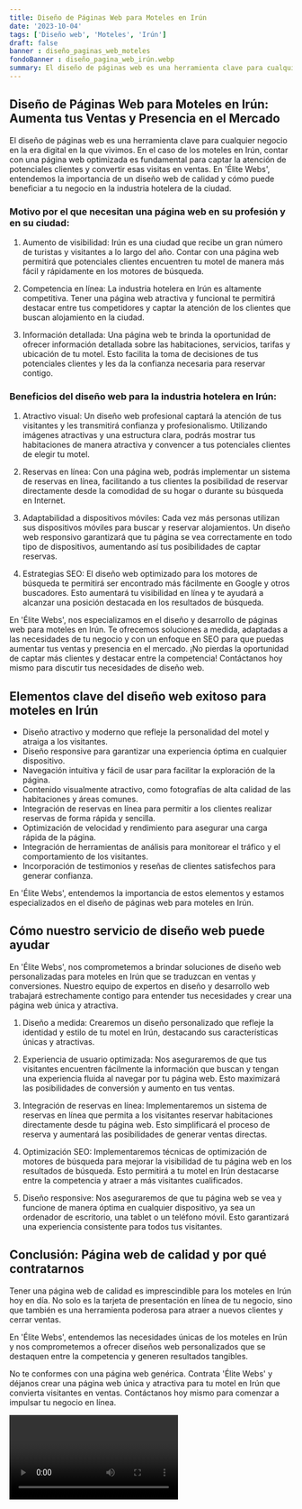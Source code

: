 ```yaml
---
title: Diseño de Páginas Web para Moteles en Irún
date: '2023-10-04'
tags: ['Diseño web', 'Moteles', 'Irún']
draft: false
banner : diseño_paginas_web_moteles
fondoBanner : diseño_pagina_web_irún.webp
summary: El diseño de páginas web es una herramienta clave para cualquier negocio en la era digital en la que vivimos. En el caso de los moteles en Irún, contar con una página web optimizada es fundamental para captar la atención de potenciales clientes y convertir esas visitas en ventas. En 'Élite Webs', entendemos la importancia de un diseño web de calidad y cómo puede beneficiar a tu negocio en la industria hotelera de la ciudad.
---
```


## Diseño de Páginas Web para Moteles en Irún: Aumenta tus Ventas y Presencia en el Mercado

El diseño de páginas web es una herramienta clave para cualquier negocio en la era digital en la que vivimos. En el caso de los moteles en Irún, contar con una página web optimizada es fundamental para captar la atención de potenciales clientes y convertir esas visitas en ventas. En 'Élite Webs', entendemos la importancia de un diseño web de calidad y cómo puede beneficiar a tu negocio en la industria hotelera de la ciudad.

### Motivo por el que necesitan una página web en su profesión y en su ciudad:

1. Aumento de visibilidad: Irún es una ciudad que recibe un gran número de turistas y visitantes a lo largo del año. Contar con una página web permitirá que potenciales clientes encuentren tu motel de manera más fácil y rápidamente en los motores de búsqueda.

2. Competencia en línea: La industria hotelera en Irún es altamente competitiva. Tener una página web atractiva y funcional te permitirá destacar entre tus competidores y captar la atención de los clientes que buscan alojamiento en la ciudad.

3. Información detallada: Una página web te brinda la oportunidad de ofrecer información detallada sobre las habitaciones, servicios, tarifas y ubicación de tu motel. Esto facilita la toma de decisiones de tus potenciales clientes y les da la confianza necesaria para reservar contigo.

### Beneficios del diseño web para la industria hotelera en Irún:

1. Atractivo visual: Un diseño web profesional captará la atención de tus visitantes y les transmitirá confianza y profesionalismo. Utilizando imágenes atractivas y una estructura clara, podrás mostrar tus habitaciones de manera atractiva y convencer a tus potenciales clientes de elegir tu motel.

2. Reservas en línea: Con una página web, podrás implementar un sistema de reservas en línea, facilitando a tus clientes la posibilidad de reservar directamente desde la comodidad de su hogar o durante su búsqueda en Internet.

3. Adaptabilidad a dispositivos móviles: Cada vez más personas utilizan sus dispositivos móviles para buscar y reservar alojamientos. Un diseño web responsivo garantizará que tu página se vea correctamente en todo tipo de dispositivos, aumentando así tus posibilidades de captar reservas.

4. Estrategias SEO: El diseño web optimizado para los motores de búsqueda te permitirá ser encontrado más fácilmente en Google y otros buscadores. Esto aumentará tu visibilidad en línea y te ayudará a alcanzar una posición destacada en los resultados de búsqueda.

En 'Élite Webs', nos especializamos en el diseño y desarrollo de páginas web para moteles en Irún. Te ofrecemos soluciones a medida, adaptadas a las necesidades de tu negocio y con un enfoque en SEO para que puedas aumentar tus ventas y presencia en el mercado. ¡No pierdas la oportunidad de captar más clientes y destacar entre la competencia! Contáctanos hoy mismo para discutir tus necesidades de diseño web.

<GifSeo />

<Cta />

## Elementos clave del diseño web exitoso para moteles en Irún

- Diseño atractivo y moderno que refleje la personalidad del motel y atraiga a los visitantes.
- Diseño responsive para garantizar una experiencia óptima en cualquier dispositivo.
- Navegación intuitiva y fácil de usar para facilitar la exploración de la página.
- Contenido visualmente atractivo, como fotografías de alta calidad de las habitaciones y áreas comunes.
- Integración de reservas en línea para permitir a los clientes realizar reservas de forma rápida y sencilla.
- Optimización de velocidad y rendimiento para asegurar una carga rápida de la página.
- Integración de herramientas de análisis para monitorear el tráfico y el comportamiento de los visitantes.
- Incorporación de testimonios y reseñas de clientes satisfechos para generar confianza.

En 'Élite Webs', entendemos la importancia de estos elementos y estamos especializados en el diseño de páginas web para moteles en Irún.

## Cómo nuestro servicio de diseño web puede ayudar

En 'Élite Webs', nos comprometemos a brindar soluciones de diseño web personalizadas para moteles en Irún que se traduzcan en ventas y conversiones. Nuestro equipo de expertos en diseño y desarrollo web trabajará estrechamente contigo para entender tus necesidades y crear una página web única y atractiva.

1. Diseño a medida: Crearemos un diseño personalizado que refleje la identidad y estilo de tu motel en Irún, destacando sus características únicas y atractivas.

2. Experiencia de usuario optimizada: Nos aseguraremos de que tus visitantes encuentren fácilmente la información que buscan y tengan una experiencia fluida al navegar por tu página web. Esto maximizará las posibilidades de conversión y aumento en tus ventas.

3. Integración de reservas en línea: Implementaremos un sistema de reservas en línea que permita a los visitantes reservar habitaciones directamente desde tu página web. Esto simplificará el proceso de reserva y aumentará las posibilidades de generar ventas directas.

4. Optimización SEO: Implementaremos técnicas de optimización de motores de búsqueda para mejorar la visibilidad de tu página web en los resultados de búsqueda. Esto permitirá a tu motel en Irún destacarse entre la competencia y atraer a más visitantes cualificados.

5. Diseño responsive: Nos aseguraremos de que tu página web se vea y funcione de manera óptima en cualquier dispositivo, ya sea un ordenador de escritorio, una tablet o un teléfono móvil. Esto garantizará una experiencia consistente para todos tus visitantes.

## Conclusión: Página web de calidad y por qué contratarnos

Tener una página web de calidad es imprescindible para los moteles en Irún hoy en día. No solo es la tarjeta de presentación en línea de tu negocio, sino que también es una herramienta poderosa para atraer a nuevos clientes y cerrar ventas.

En 'Élite Webs', entendemos las necesidades únicas de los moteles en Irún y nos comprometemos a ofrecer diseños web personalizados que se destaquen entre la competencia y generen resultados tangibles.

No te conformes con una página web genérica. Contrata 'Élite Webs' y déjanos crear una página web única y atractiva para tu motel en Irún que convierta visitantes en ventas. Contáctanos hoy mismo para comenzar a impulsar tu negocio en línea.

<Video />

<CtaBot job='Moteles' city='Irún'/>

<Gmaps query='Irún+españa+maps' />